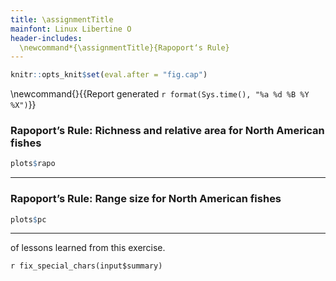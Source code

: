 ```yaml
---
title: \assignmentTitle
mainfont: Linux Libertine O
header-includes:
  \newcommand*{\assignmentTitle}{Rapoport‘s Rule}
---
```



```r
knitr::opts_knit$set(eval.after = "fig.cap")
```

<!-- Have to be defined here so they can be used in LaTex header. -->
<!-- First page header -->
\newcommand{\stuName}{`r input$student_name`} 
<!-- Last page footer -->
\newcommand{\firstFancyfoot}{{\footnotesize Report generated `r format(Sys.time(), "%a %d %B %Y %X")`}}
\thispagestyle{first_page}

\subsection*{\assignmentTitle}

### Rapoport's Rule: Richness and relative area for North American fishes


\begin{enumerate}
\begin{multicols}{2}
\item \label{richness_area_predict} \textbf{What do you predict?} Considering all of North America, tell
whether you think most species in a closely related group of organisms
have large, medium or small range size, or some combination.

\textbf{You predicted} “`r fix_special_chars(input$predict_richness_area)`”

\columnbreak

\item \textbf{Interpret the pattern.} Describe the pattern that you see. Do most
species occur in most watersheds (large range size) or do most species
occur in just a few watersheds (small range size)? Or, is it some
combination of the two? Explain how the observed result supports or
falsifies your hypothesis in question~\ref{richness_area_predict}.

\textbf{You explained} “`r fix_special_chars(input$richness_area_result)`”
 
\end{multicols}

\end{enumerate}

```r
plots$rapo
```

***

### Rapoport's Rule: Range size for North American fishes

\begin{enumerate}[resume]
\begin{multicols}{2}

\item \textbf{What do you predict?} For California coastal marine fishes, 
tell whether you think most species in a closely related
group of organisms have large, medium or small range size, or some
combination. ADD SOMETHING ABOUT LATITUDE FOR THEM TO THINK ABOUT.

\textbf{You predicted} “`r fix_special_chars(input$predict_pc)`”

\columnbreak

\item \textbf{Interpret and explain the pattern.} Describe the pattern that you see. Do most
species occur across many degrees of latitude (say, 40° or more of latitude is large range size) or do most species
occur across just a few degrees of latitude (say, 10° or less of latitude is mall range size)? Or, is it some
combination of the two?

\textbf{You explained} “`r fix_special_chars(input$pc_result)`”

\end{multicols}
\end{enumerate}


```r
plots$pc
```

***

\textbf{Your summary} of lessons learned from this exercise.

`r fix_special_chars(input$summary)`

<!-- Time stamp the report -->
\thispagestyle{last_page}
